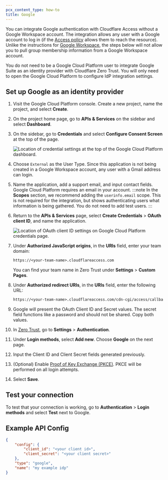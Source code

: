 ```yaml
---
pcx_content_type: how-to
title: Google
---
```


You can integrate Google authentication with Cloudflare Access without a Google Workspace account. The integration allows any user with a Google account to log in (if the [Access policy](/cloudflare-one/policies/access/) allows them to reach the resource). Unlike the instructions for [Google Workspace](/cloudflare-one/identity/idp-integration/gsuite/), the steps below will not allow you to pull group membership information from a Google Workspace account.

You do not need to be a Google Cloud Platform user to integrate Google Suite as an identity provider with Cloudflare Zero Trust. You will only need to open the Google Cloud Platform to configure IdP integration settings.

## Set up Google as an identity provider

1. Visit the Google Cloud Platform console. Create a new project, name the project, and select **Create**.

2. On the project home page, go to **APIs & Services** on the sidebar and select **Dashboard**.

3. On the sidebar, go to **Credentials** and select **Configure Consent Screen** at the top of the page.

   ![Location of credential settings at the top of the Google Cloud Platform dashboard.](~/assets/images/cloudflare-one/identity/google/click-configure-consent.png)

4. Choose `External` as the User Type. Since this application is not being created in a Google Workspace account, any user with a Gmail address can login.

5. Name the application, add a support email, and input contact fields. Google Cloud Platform requires an email in your account.
   :::note
   In the **Scopes** section, we recommend adding the `userinfo.email` scope. This is not required for the integration, but shows authenticating users what information is being gathered. You do not need to add test users.
   :::

6. Return to the **APIs & Services** page, select **Create Credentials** > **OAuth client ID**, and name the application.

   ![Location of OAuth client ID settings on Google Cloud Platform credentials page.](~/assets/images/cloudflare-one/identity/google/create-oauth.png)

7. Under **Authorized JavaScript origins**, in the **URIs** field, enter your team domain:

   ```txt
   https://<your-team-name>.cloudflareaccess.com
   ```

   You can find your team name in Zero Trust under **Settings** > **Custom Pages**.

8. Under **Authorized redirect URIs**, in the **URIs** field, enter the following URL:

   ```txt
   https://<your-team-name>.cloudflareaccess.com/cdn-cgi/access/callback
   ```

9. Google will present the OAuth Client ID and Secret values. The secret field functions like a password and should not be shared. Copy both values.

10. In [Zero Trust](https://one.dash.cloudflare.com/), go to **Settings** > **Authentication**.

11. Under **Login methods**, select **Add new**. Choose **Google** on the next page.

12. Input the Client ID and Client Secret fields generated previously.

13. (Optional) Enable [Proof of Key Exchange (PKCE)](https://www.oauth.com/oauth2-servers/pkce/). PKCE will be performed on all login attempts.

14. Select **Save**.

## Test your connection

To test that your connection is working, go to **Authentication** > **Login methods** and select **Test** next to Google.

## Example API Config

```json
{
	"config": {
		"client_id": "<your client id>",
		"client_secret": "<your client secret>"
	},
	"type": "google",
	"name": "my example idp"
}
```
